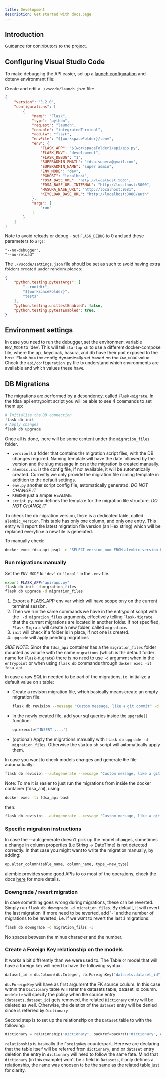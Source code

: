 ```yaml
---
title: Development
description: Get started with docs.page
---
```



## Introduction

Guidance for contributors to the project.

## Configuring Visual Studio Code

To make debugging the API easier, set up a [launch configuration](https://code.visualstudio.com/docs/editor/debugging#_launch-configurations) and dotenv environment file:

Create and edit a `./vscode/launch.json` file:
```json
{
    "version": "0.2.0",
    "configurations": [
        {
            "name": "Flask",
            "type": "python",
            "request": "launch",
            "console": "integratedTerminal",
            "module": "flask",
            "envFile": "${workspaceFolder}/.env",
            "env": {
                "FLASK_APP": "${workspaceFolder}/api/app.py",
                "FLASK_ENV": "development",
                "FLASK_DEBUG": "1",
                "SUPERADMIN_EMAIL": "fdsa.supera@gmail.com",
                "SUPERADMIN_NAME": "super admin",
                "ENV_MODE": "dev",
                "PGHOST": "localhost",
                "FDSA_BASE_URL": "http://localhost:5000",
                "FDSA_BASE_URL_INTERNAL": "http://localhost:5000",
                "HASURA_BASE_URL": "http://localhost:8081",
                "KEYCLOAK_BASE_URL": "http://localhost:8080/auth"
            },
            "args": [
                "run"
            ]
        }
    ]
}
```

Note to avoid reloads or debug - set `FLASK_DEBUG` to 0 and add these parameters to `args`:
```
"--no-debugger",
"--no-reload"
```

The `./vscode/settings.json` file should be set as such to avoid having extra folders created under random places:
```json
{
    "python.testing.pytestArgs": [
        "--rootdir",
        "${workspaceFolder}",
        "tests"
    ],
    "python.testing.unittestEnabled": false,
    "python.testing.pytestEnabled": true,
}
```

## Environment settings

In case you need to run the debugger, set the environment variable `ENV_MODE` to 'dev'. This will tell `startup.sh` to use a different docker-compose file, where the api, keycloak, hasura, and db have their port exposed to the host. 
Flask has the config dynamically set based on the `ENV_MODE` value. Check the `api/configuration.py` file to understand which environments are available and which values these have.

## DB Migrations

The migrations are performed by a dependency, called `Flask-migrate`. In the fdsa_api entrypoint script you will be able to see 4 commands to set them up:
```sh
# Initialize the DB connection
flask db init
# Apply changes
flask db upgrade
```

Once all is done, there will be some content under the `migration_files` folder.
- `version` is a folder that contains the migration script files, with the DB changes required. Naming template will have the date followed by the version and the slug message in case the migration is created manually.
- `alembic.ini` is the config file, if not available, it will be automatically created. Currently we only provide the migration file naming template in addition to the default settings.
- `env.py` another script config file, automatically generated. *DO NOT CHANGE IT*
- `README` just a simple README
- `script.py.mako` defines the template for the migration file structure. *DO NOT CHANGE IT*

To check the db migration version, there is a dedicated table, called `alembic_version`.  This table has only one column, and only one entry. This entry will report the latest migration file version (an Hex string) which will be replaced everytime a new file is generated.

To manually check:
```sh
docker exec fdsa_api psql -c 'SELECT version_num FROM alembic_version LIMIT 1;'
```

### Run migrations manually
Set the `ENV_MODE` to `'dev'` or `'local'` in the `.env` file.

```sh
export FLASK_APP="api/app.py"
flask db init -d migration_files
flask db upgrade -d migration_files
```
1. Export a FLASK_APP env var which will have scope only on the current terminal session.
2. Then we run the same commands we have in the entrypoint script with the ` -d migration_files` arguments, effectively telling `Flask-Migrate` that the current migrations are located in another folder. If not specified, `Flask-Migrate` will create a new folder, called `migrations`.
3. `init` will check if a folder is in place, if not one is created.
4. `upgrade` will apply pending migrations

*SIDE NOTE*:
Since the `fdsa_api` container has a the `migration_files` folder mounted as volume with the name `migrations` (which is the default folder name for `Flask-Migrate`) there is no need to use `-d` argument when in the `entrypoint` or when using `flask db` commands through `docker exec -it fdsa_api`

In case a raw SQL in needed to be part of the migrations, i.e. initialize a default value on a table:
- Create a revision migration file, which basically means create an empty migration file:
    ```sh
    flask db revision --message "Custom message, like a git commit" -d migration_files/
    ```
- In the newly created file, add your sql queries inside the `upgrade()` function:
    ```python
    op.execute("INSERT ....")
    ```
- (optional) Apply the migrations manually with `flask db upgrade -d migration_files`.  Otherwise the startup.sh script will automatically apply them.

In case you want to check models changes and generate the file automatically:
```sh
flask db revision --autogenerate --message "Custom message, like a git commit" -d migration_files/
```

Note: To me it is easier to just run the migrations from inside the docker container (fdsa_api), using:
```sh
docker exec -ti fdsa_api bash
```
then:
```sh
flask db revision --autogenerate --message "Custom message, like a git commit"
```

### Specific migration instructions
In case the --autogenerate doesn't pick up the model changes, sometimes a change in column properties (i.e String -> DateTime) is not detected correctly. In that case you might want to write the migration manually, by adding:
```python
op.alter_column(table_name, column_name, type_=new_type)
```
alembic provides some good APIs to do most of the operations, check the docs [here](https://alembic.sqlalchemy.org/en/latest/ops.html) for more details.


### Downgrade / revert migration
In case something goes wrong during migrations, these can be reverted. Simply run `flask db downgrade -d migration_files`. By default, it will revert the last migration. If more need to be reverted, add '-' and the number of migrations to be reverted, i.e. if we want to revert the last 3 migrations:
```sh
flask db downgrade -d migration_files -3
```
No spaces between the minus character and the number.

### Create a Foreign Key relationship on the models

It works a bit differently than we were used to. The Table or model that will have a foreign key will need to have the following syntax:
```python
dataset_id = db.Column(db.Integer, db.ForeignKey("datasets.dataset_id", ondelete="CASCADE"))
```
`db.ForeignKey` will have as first argument the FK source coulum. In this case within the `Dictionary` table will refer the datasets table, dataset_id column.
`ondelete` will specify the policy when the source entry (`datasets.dataset_id`) gets removed, the related `Dictionary` entry will be deleted as well. Otherwise, the deletion of the `dataset` entry will be denied since is referred by `Dictionary`

Second step is to set up the relationship on the `Dataset` table to with the following:
```python
dictionary = relationship("Dictionary", backref=backref("dictionary", cascade="all, delete"))
```
`relationship` is basically the `ForeignKey` counterpart. Here we are declaring that the table itself will be referred from `dictionary`, and on `dataset` entry deletion the entry in `dictionary` will need to follow the same fate.
Mind that `dictionary` (in this example) won't be a field in `Datasets`, it only defines a relationship, the name was choosen to be the same as the related table just for clarity.
